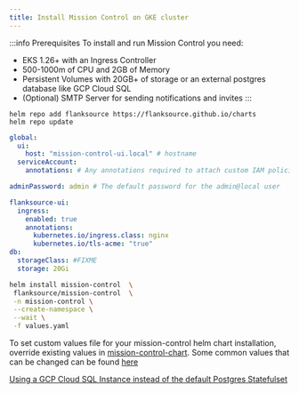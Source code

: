 ```yaml
---
title: Install Mission Control on GKE cluster
---
```


:::info Prerequisites
To install and run Mission Control you need:

- EKS 1.26+ with an Ingress Controller
- 500-1000m of CPU and 2GB of Memory
- Persistent Volumes with 20GB+ of storage or an external postgres database like GCP Cloud SQL
- (Optional) SMTP Server for sending notifications and invites
:::


<Step step={1} name="Install Helm Repository">

```shell
helm repo add flanksource https://flanksource.github.io/charts
helm repo update
```
</Step>

<Step step={2} name="Install Helm Chart">

```yaml title="values.yaml"
global:
  ui:
    host: "mission-control-ui.local" # hostname
  serviceAccount:
    annotations: # Any annotations required to attach custom IAM policies etc.

adminPassword: admin # The default password for the admin@local user

flanksource-ui:
  ingress:
    enabled: true
    annotations:
      kubernetes.io/ingress.class: nginx
      kubernetes.io/tls-acme: "true"
db:
  storageClass: #FIXME
  storage: 20Gi
```
```bash
helm install mission-control  \
 flanksource/mission-control  \
 -n mission-control \
 --create-namespace \
 --wait \
 -f values.yaml
```

</Step>

To set custom values file for your mission-control helm chart installation, override existing values in [mission-control-chart](https://github.com/flanksource/mission-control-chart/tree/main/chart). Some common values that can be changed can be found [here](https://docs.flanksource.com/#install-chart)

<Step step={3} name="(Optional) Use GCP Cloud SQL Instance">

[Using a GCP Cloud SQL Instance instead of the default Postgres Statefulset](../reference/connections/gcp#using-the-gcp-cloud-sql-instance-instead-of-the-default-postgres-statefulset)

</Step>